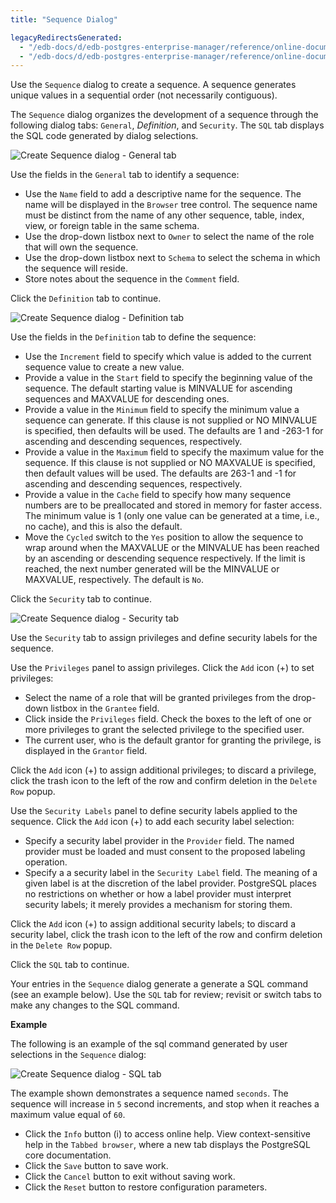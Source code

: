 ```yaml
---
title: "Sequence Dialog"

legacyRedirectsGenerated:
  - "/edb-docs/d/edb-postgres-enterprise-manager/reference/online-documentation/8.0/sequence_dialog.html"
  - "/edb-docs/d/edb-postgres-enterprise-manager/reference/online-documentation/latest/sequence_dialog.html"
---
```


<div id="sequence_dialog" class="registered_link"></div>

Use the `Sequence` dialog to create a sequence. A sequence generates unique values in a sequential order (not necessarily contiguous).

The `Sequence` dialog organizes the development of a sequence through the following dialog tabs: `General`, *Definition*, and `Security`. The `SQL` tab displays the SQL code generated by dialog selections.

![Create Sequence dialog - General tab](../../images/sequence_general.png)

Use the fields in the `General` tab to identify a sequence:

-   Use the `Name` field to add a descriptive name for the sequence. The name will be displayed in the `Browser` tree control. The sequence name must be distinct from the name of any other sequence, table, index, view, or foreign table in the same schema.
-   Use the drop-down listbox next to `Owner` to select the name of the role that will own the sequence.
-   Use the drop-down listbox next to `Schema` to select the schema in which the sequence will reside.
-   Store notes about the sequence in the `Comment` field.

Click the `Definition` tab to continue.

![Create Sequence dialog - Definition tab](../../images/sequence_definition.png)

Use the fields in the `Definition` tab to define the sequence:

-   Use the `Increment` field to specify which value is added to the current sequence value to create a new value.
-   Provide a value in the `Start` field to specify the beginning value of the sequence. The default starting value is MINVALUE for ascending sequences and MAXVALUE for descending ones.
-   Provide a value in the `Minimum` field to specify the minimum value a sequence can generate. If this clause is not supplied or NO MINVALUE is specified, then defaults will be used. The defaults are 1 and -263-1 for ascending and descending sequences, respectively.
-   Provide a value in the `Maximum` field to specify the maximum value for the sequence. If this clause is not supplied or NO MAXVALUE is specified, then default values will be used. The defaults are 263-1 and -1 for ascending and descending sequences, respectively.
-   Provide a value in the `Cache` field to specify how many sequence numbers are to be preallocated and stored in memory for faster access. The minimum value is 1 (only one value can be generated at a time, i.e., no cache), and this is also the default.
-   Move the `Cycled` switch to the `Yes` position to allow the sequence to wrap around when the MAXVALUE or the MINVALUE has been reached by an ascending or descending sequence respectively. If the limit is reached, the next number generated will be the MINVALUE or MAXVALUE, respectively. The default is `No`.

Click the `Security` tab to continue.

![Create Sequence dialog - Security tab](../../images/sequence_security.png)

Use the `Security` tab to assign privileges and define security labels for the sequence.

Use the `Privileges` panel to assign privileges. Click the `Add` icon (+) to set privileges:

-   Select the name of a role that will be granted privileges from the drop-down listbox in the `Grantee` field.
-   Click inside the `Privileges` field. Check the boxes to the left of one or more privileges to grant the selected privilege to the specified user.
-   The current user, who is the default grantor for granting the privilege, is displayed in the `Grantor` field.

Click the `Add` icon (+) to assign additional privileges; to discard a privilege, click the trash icon to the left of the row and confirm deletion in the `Delete Row` popup.

Use the `Security Labels` panel to define security labels applied to the sequence. Click the `Add` icon (+) to add each security label selection:

-   Specify a security label provider in the `Provider` field. The named provider must be loaded and must consent to the proposed labeling operation.
-   Specify a a security label in the `Security Label` field. The meaning of a given label is at the discretion of the label provider. PostgreSQL places no restrictions on whether or how a label provider must interpret security labels; it merely provides a mechanism for storing them.

Click the `Add` icon (+) to assign additional security labels; to discard a security label, click the trash icon to the left of the row and confirm deletion in the `Delete Row` popup.

Click the `SQL` tab to continue.

Your entries in the `Sequence` dialog generate a generate a SQL command (see an example below). Use the `SQL` tab for review; revisit or switch tabs to make any changes to the SQL command.

**Example**

The following is an example of the sql command generated by user selections in the `Sequence` dialog:

![Create Sequence dialog - SQL tab](../../images/sequence_sql.png)

The example shown demonstrates a sequence named `seconds`. The sequence will increase in `5` second increments, and stop when it reaches a maximum value equal of `60`.

-   Click the `Info` button (i) to access online help. View context-sensitive help in the `Tabbed browser`, where a new tab displays the PostgreSQL core documentation.
-   Click the `Save` button to save work.
-   Click the `Cancel` button to exit without saving work.
-   Click the `Reset` button to restore configuration parameters.
